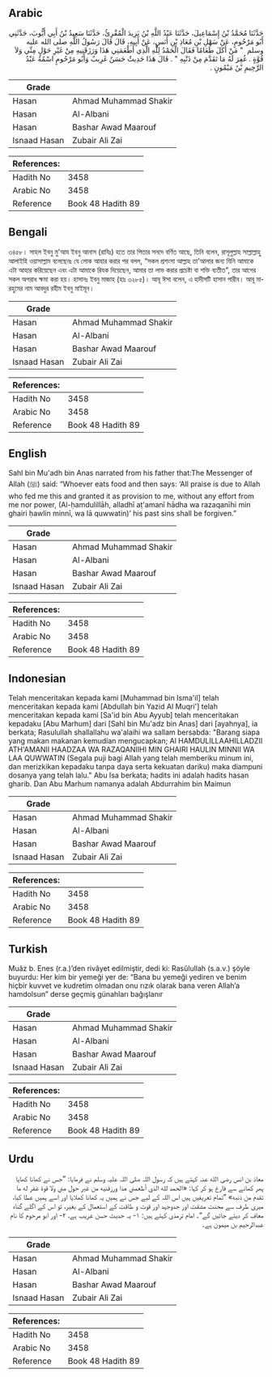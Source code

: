 ## Arabic


<div dir="rtl" lang="ar" style={{fontSize:'larger',backgroundColor:'#f8f9fa',padding:20}}>
حَدَّثَنَا مُحَمَّدُ بْنُ إِسْمَاعِيلَ، حَدَّثَنَا عَبْدُ اللَّهِ بْنُ يَزِيدَ الْمُقْرِئُ، حَدَّثَنَا سَعِيدُ بْنُ أَبِي أَيُّوبَ، حَدَّثَنِي أَبُو مَرْحُومٍ، عَنْ سَهْلِ بْنِ مُعَاذِ بْنِ أَنَسٍ، عَنْ أَبِيهِ، قَالَ قَالَ رَسُولُ اللَّهِ صلى الله عليه وسلم ‏ "‏ مَنْ أَكَلَ طَعَامًا فَقَالَ الْحَمْدُ لِلَّهِ الَّذِي أَطْعَمَنِي هَذَا وَرَزَقَنِيهِ مِنْ غَيْرِ حَوْلٍ مِنِّي وَلاَ قُوَّةٍ ‏.‏ غُفِرَ لَهُ مَا تَقَدَّمَ مِنْ ذَنْبِهِ ‏"‏ ‏.‏ قَالَ هَذَا حَدِيثٌ حَسَنٌ غَرِيبٌ وَأَبُو مَرْحُومٍ اسْمُهُ عَبْدُ الرَّحِيمِ بْنُ مَيْمُونٍ ‏.‏
</div>
<div style={{backgroundColor:'#f8f9fa',padding:20, marginBottom: 10}}><table> <thead> <tr> <th>Grade</th> <th></th> </tr> </thead> <tbody> <tr><td>Hasan</td><td>Ahmad Muhammad Shakir</td></tr><tr><td>Hasan</td><td>Al-Albani</td></tr><tr><td>Hasan</td><td>Bashar Awad Maarouf</td></tr><tr><td>Isnaad Hasan</td><td>Zubair Ali Zai</td></tr></tbody></table><table> <thead> <tr> <th>References:</th> <th></th> </tr> </thead> <tbody><tr><td>Hadith No</td><td>3458</td></tr><tr><td>Arabic No</td><td>3458</td></tr><tr><td>Reference</td><td>Book 48 Hadith 89</td></tr></tbody></table></div>

## Bengali


<div dir="ltr" lang="bn" style={{fontSize:'larger',backgroundColor:'#f8f9fa',padding:20}}>
৩৪৫৮। সাহল ইবনু মু'আয ইবনু আনাস (রাযিঃ) হতে তার পিতার সনদে বর্ণিত আছে, তিনি বলেন, রাসূলুল্লাহ সাল্লাল্লাহু আলাইহি ওয়াসাল্লাম বলেছেনঃ যে লোক আহার করার পর বলল, “সকল প্রশংসা আল্লাহ তা'আলার জন্য যিনি আমাকে এটা আহার করিয়েছেন এবং এটা আমাকে রিযক দিয়েছেন, আমার তা লাভ করার প্রচেষ্টা বা শক্তি ব্যতীত”, তার আগের সকল অপরাধ ক্ষমা করা হয়। হাসানঃ ইবনু মাজাহ (হাঃ ৩২৮৫)। আবূ ঈসা বলেন, এ হাদীসটি হাসান গারীব। আবূ মারহুমের নাম আবদুর রহীম ইবনু মাইমূন।
</div>
<div style={{backgroundColor:'#f8f9fa',padding:20, marginBottom: 10}}><table> <thead> <tr> <th>Grade</th> <th></th> </tr> </thead> <tbody> <tr><td>Hasan</td><td>Ahmad Muhammad Shakir</td></tr><tr><td>Hasan</td><td>Al-Albani</td></tr><tr><td>Hasan</td><td>Bashar Awad Maarouf</td></tr><tr><td>Isnaad Hasan</td><td>Zubair Ali Zai</td></tr></tbody></table><table> <thead> <tr> <th>References:</th> <th></th> </tr> </thead> <tbody><tr><td>Hadith No</td><td>3458</td></tr><tr><td>Arabic No</td><td>3458</td></tr><tr><td>Reference</td><td>Book 48 Hadith 89</td></tr></tbody></table></div>

## English


<div dir="ltr" lang="en" style={{fontSize:'larger',backgroundColor:'#f8f9fa',padding:20}}>
Sahl bin Mu'adh bin Anas narrated from his father that:The Messenger of Allah (ﷺ) said: “Whoever eats food and then says: ‘All praise is due to Allah who fed me this and granted it as provision to me, without any effort from me nor power, (Al-ḥamdulillāh, alladhī aṭ'amanī hādha wa razaqanīhi min ghairi ḥawlin minnī, wa lā quwwatin)’ his past sins shall be forgiven.”
</div>
<div style={{backgroundColor:'#f8f9fa',padding:20, marginBottom: 10}}><table> <thead> <tr> <th>Grade</th> <th></th> </tr> </thead> <tbody> <tr><td>Hasan</td><td>Ahmad Muhammad Shakir</td></tr><tr><td>Hasan</td><td>Al-Albani</td></tr><tr><td>Hasan</td><td>Bashar Awad Maarouf</td></tr><tr><td>Isnaad Hasan</td><td>Zubair Ali Zai</td></tr></tbody></table><table> <thead> <tr> <th>References:</th> <th></th> </tr> </thead> <tbody><tr><td>Hadith No</td><td>3458</td></tr><tr><td>Arabic No</td><td>3458</td></tr><tr><td>Reference</td><td>Book 48 Hadith 89</td></tr></tbody></table></div>

## Indonesian


<div dir="ltr" lang="id" style={{fontSize:'larger',backgroundColor:'#f8f9fa',padding:20}}>
Telah menceritakan kepada kami [Muhammad bin Isma'il] telah menceritakan kepada kami [Abdullah bin Yazid Al Muqri'] telah menceritakan kepada kami [Sa'id bin Abu Ayyub] telah menceritakan kepadaku [Abu Marhum] dari [Sahl bin Mu'adz bin Anas] dari [ayahnya], ia berkata; Rasulullah shallallahu wa'alaihi wa sallam bersabda: "Barang siapa yang makan makanan kemudian mengucapkan; Al HAMDULILLAAHILLADZII ATH'AMANII HAADZAA WA RAZAQANIIHI MIN GHAIRI HAULIN MINNII WA LAA QUWWATIN (Segala puji bagi Allah yang telah memberiku minum ini, dan merizkikan kepadaku tanpa daya serta kekuatan dariku) maka diampuni dosanya yang telah lalu." Abu Isa berkata; hadits ini adalah hadits hasan gharib. Dan Abu Marhum namanya adalah Abdurrahim bin Maimun
</div>
<div style={{backgroundColor:'#f8f9fa',padding:20, marginBottom: 10}}><table> <thead> <tr> <th>Grade</th> <th></th> </tr> </thead> <tbody> <tr><td>Hasan</td><td>Ahmad Muhammad Shakir</td></tr><tr><td>Hasan</td><td>Al-Albani</td></tr><tr><td>Hasan</td><td>Bashar Awad Maarouf</td></tr><tr><td>Isnaad Hasan</td><td>Zubair Ali Zai</td></tr></tbody></table><table> <thead> <tr> <th>References:</th> <th></th> </tr> </thead> <tbody><tr><td>Hadith No</td><td>3458</td></tr><tr><td>Arabic No</td><td>3458</td></tr><tr><td>Reference</td><td>Book 48 Hadith 89</td></tr></tbody></table></div>

## Turkish


<div dir="ltr" lang="tr" style={{fontSize:'larger',backgroundColor:'#f8f9fa',padding:20}}>
Muâz b. Enes (r.a.)’den rivâyet edilmiştir, dedi ki: Rasûlullah (s.a.v.) şöyle buyurdu: Her kim bir yemeği yer de: “Bana bu yemeği yediren ve benim hiçbir kuvvet ve kudretim olmadan onu rızık olarak bana veren Allah’a hamdolsun” derse geçmiş günahları bağışlanır
</div>
<div style={{backgroundColor:'#f8f9fa',padding:20, marginBottom: 10}}><table> <thead> <tr> <th>Grade</th> <th></th> </tr> </thead> <tbody> <tr><td>Hasan</td><td>Ahmad Muhammad Shakir</td></tr><tr><td>Hasan</td><td>Al-Albani</td></tr><tr><td>Hasan</td><td>Bashar Awad Maarouf</td></tr><tr><td>Isnaad Hasan</td><td>Zubair Ali Zai</td></tr></tbody></table><table> <thead> <tr> <th>References:</th> <th></th> </tr> </thead> <tbody><tr><td>Hadith No</td><td>3458</td></tr><tr><td>Arabic No</td><td>3458</td></tr><tr><td>Reference</td><td>Book 48 Hadith 89</td></tr></tbody></table></div>

## Urdu


<div dir="rtl" lang="ur" style={{fontSize:'larger',backgroundColor:'#f8f9fa',padding:20}}>
معاذ بن انس رضی الله عنہ کہتے ہیں کہ رسول اللہ صلی اللہ علیہ وسلم نے فرمایا: ”جس نے کھانا کھایا پھر کھانے سے فارغ ہو کر کہا: «الحمد لله الذي أطعمني هذا ورزقنيه من غير حول مني ولا قوة غفر له ما تقدم من ذنبه» ”تمام تعریفیں ہیں اس اللہ کے لیے جس نے ہمیں یہ کھانا کھلایا اور اسے ہمیں عطا کیا، میری طرف سے محنت مشقت اور جدوجہد اور قوت و طاقت کے استعمال کے بغیر، تو اس کے اگلے گناہ معاف کر دیئے جائیں گے“۔ امام ترمذی کہتے ہیں: ۱- یہ حدیث حسن غریب ہے، ۲- اور ابو مرحوم کا نام عبدالرحیم بن میمون ہے۔
</div>
<div style={{backgroundColor:'#f8f9fa',padding:20, marginBottom: 10}}><table> <thead> <tr> <th>Grade</th> <th></th> </tr> </thead> <tbody> <tr><td>Hasan</td><td>Ahmad Muhammad Shakir</td></tr><tr><td>Hasan</td><td>Al-Albani</td></tr><tr><td>Hasan</td><td>Bashar Awad Maarouf</td></tr><tr><td>Isnaad Hasan</td><td>Zubair Ali Zai</td></tr></tbody></table><table> <thead> <tr> <th>References:</th> <th></th> </tr> </thead> <tbody><tr><td>Hadith No</td><td>3458</td></tr><tr><td>Arabic No</td><td>3458</td></tr><tr><td>Reference</td><td>Book 48 Hadith 89</td></tr></tbody></table></div>
